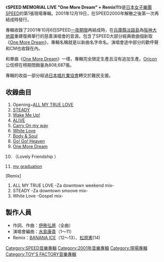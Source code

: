 {{unreferenced|time=2010-04-05T12:01:57+00:00}}
{{Infobox Album
| Name       = SPEED MEMORIAL LIVE "One More Dream" + Remix!!!
| Type       = 現場
| Artist     = [[SPEED_(日本音樂團體)|SPEED]]
| Released   = 2001年12月19日
| Recorded   =
| Genre      = [[J-POP|J-POP]]
| Length     =
| Label      = [[TOY'S_FACTORY|TOY'S FACTORY]]
| Producer   = [[伊秩弘將|伊秩弘將]]
| Reviews = 
| Chart position = 
| Certification = 
| Last album = [[SPEED_THE_MEMORIAL_BEST_1335days_Dear_Friends|SPEED THE MEMORIAL BEST 1335days Dear Friends 1・2]]<br />（2000年）
| This album = '''SPEED MEMORIAL LIVE "One More Dream" + Remix!!!'''<br />（2001年）
| Next album = [[BRIDGE_(SPEED專輯)|BRIDGE]]<br />（2003年）
}}
《'''SPEED MEMORIAL LIVE "One More Dream" + Remix!!!'''》是[[日本|日本]][[女子樂團|女子樂團]][[SPEED_(日本音樂團體)|SPEED]]的第1張現場專輯。2001年12月19日，在SPEED2000年解散之後第一次再結成時發行。

專輯收錄了2001年10月6日SPEED[[一夜期限|一夜期限]]再結成時，在[[兵庫縣|兵庫縣]][[淡路島|淡路島]]為[[阪神大地震|阪神大地震]]重建復興舉行的慈善演唱會的音源。包含了SPEED大部分經典歌曲個新取《[[One_More_Dream|One More Dream]]》，專輯名稱就是以新曲名字命名。演唱會途中部分的歡呼聲和CM也收錄在內。

和單曲《[[One_More_Dream|One More Dream]]》一樣，專輯完全限定生產且沒有追加生產。[[Oricon|Oricon]]公信榜在榜期間銷量為808,687張。

專輯的收益一部分經過[[日本唱片業協會|日本唱片業協會]]轉交於難民支援。

== 收錄曲目 ==
# Opening~[[ALL_MY_TRUE_LOVE|ALL MY TRUE LOVE]]
# [[STEADY|STEADY]]
# [[Wake_Me_Up!|Wake Me Up!]]
# [[ALIVE_(SPEED單曲)|ALIVE]]
# [[Carry_On_my_way|Carry On my way]]
# [[White_Love|White Love]]
# [[Body_&_Soul_(SPEED單曲)|Body & Soul]]
# [[Go!_Go!_Heaven|Go! Go! Heaven]]
# [[One_More_Dream|One More Dream]]
# {{lang|ja|[[RISE_(SPEED專輯)|ラブリー･フレンドシップ]]}}（Lovely Friendship ）
# [[my_graduation|my graduation]]

;[Remix]
# ALL MY TRUE LOVE -Za downtown weekend mix-
# STEADY -Za downtown smoove mix-
# White Love -Gospel mix-

== 製作人員 ==
* 作詞、作曲：[[伊秩弘將|伊秩弘將]]（全曲）
* 演唱會編曲：[[水島康貴|水島康貴]]（1～11）
* Remix：[[BANANA_ICE|BANANA ICE]]（12～13）、[[松原憲|松原憲]](14)

{{SPEED}}

[[Category:SPEED音樂專輯|Category:SPEED音樂專輯]]
[[Category:2001年音樂專輯|Category:2001年音樂專輯]]
[[Category:現場專輯|Category:現場專輯]]
[[Category:TOY'S_FACTORY音樂專輯|Category:TOY'S FACTORY音樂專輯]]